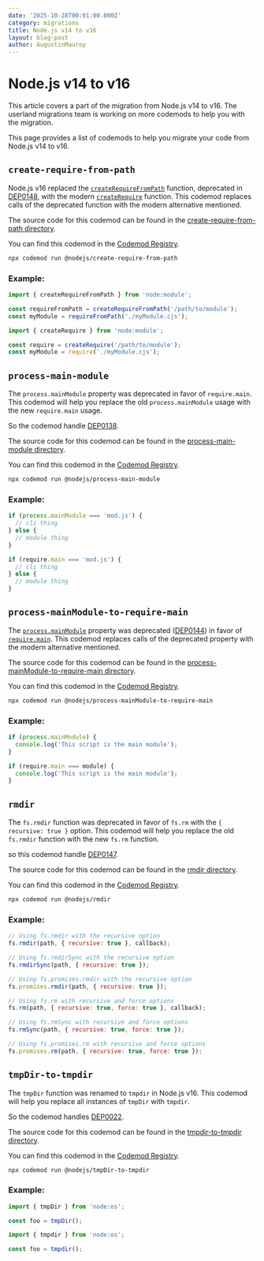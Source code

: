 ```yaml
---
date: '2025-10-28T00:01:00.000Z'
category: migrations
title: Node.js v14 to v16
layout: blog-post
author: AugustinMauroy
---
```


# Node.js v14 to v16

<AlertBox level="info" title="!">
  This article covers a part of the migration from Node.js v14 to v16. The
  userland migrations team is working on more codemods to help you with the
  migration.
</AlertBox>

This page provides a list of codemods to help you migrate your code from Node.js v14 to v16.

## `create-require-from-path`

Node.js v16 replaced the [`createRequireFromPath`](https://nodejs.org/api/module.html#module_module_createrequirefrompath) function, deprecated in [DEP0148](https://nodejs.org/api/deprecations.html#DEP0148), with the modern [`createRequire`](https://nodejs.org/api/module.html#module_module_createrequire) function. This codemod replaces calls of the deprecated function with the modern alternative mentioned.

The source code for this codemod can be found in the [create-require-from-path directory](https://github.com/nodejs/userland-migrations/tree/main/recipes/create-require-from-path).

You can find this codemod in the [Codemod Registry](https://app.codemod.com/registry/@nodejs/create-require-from-path).

```bash
npx codemod run @nodejs/create-require-from-path
```

### Example:

```js displayName="Before"
import { createRequireFromPath } from 'node:module';

const requireFromPath = createRequireFromPath('/path/to/module');
const myModule = requireFromPath('./myModule.cjs');
```

```js displayName="After"
import { createRequire } from 'node:module';

const require = createRequire('/path/to/module');
const myModule = require('./myModule.cjs');
```

## `process-main-module`

The `process.mainModule` property was deprecated in favor of `require.main`. This codemod will help you replace the old `process.mainModule` usage with the new `require.main` usage.

So the codemod handle [DEP0138](https://nodejs.org/api/deprecations.html#DEP0138).

The source code for this codemod can be found in the [process-main-module directory](https://github.com/nodejs/userland-migrations/tree/main/recipes/process-main-module).

You can find this codemod in the [Codemod Registry](https://app.codemod.com/registry/@nodejs/process-main-module).

```bash
npx codemod run @nodejs/process-main-module
```

### Example:

```js displayName="Before"
if (process.mainModule === 'mod.js') {
  // cli thing
} else {
  // module thing
}
```

```js displayName="After"
if (require.main === 'mod.js') {
  // cli thing
} else {
  // module thing
}
```

## `process-mainModule-to-require-main`

The [`process.mainModule`](https://nodejs.org/api/process.html#process_process_mainmodule) property was deprecated ([DEP0144](https://nodejs.org/api/deprecations.html#DEP0144)) in favor of [`require.main`](https://nodejs.org/api/modules.html#modules_accessing_the_main_module). This codemod replaces calls of the deprecated property with the modern alternative mentioned.

The source code for this codemod can be found in the [process-mainModule-to-require-main directory](https://github.com/nodejs/userland-migrations/tree/main/recipes/process-main-module).

You can find this codemod in the [Codemod Registry](https://app.codemod.com/registry/@nodejs/process-mainModule-to-require-main).

```bash
npx codemod run @nodejs/process-mainModule-to-require-main
```

### Example:

```js displayName="Before"
if (process.mainModule) {
  console.log('This script is the main module');
}
```

```js displayName="After"
if (require.main === module) {
  console.log('This script is the main module');
}
```

## `rmdir`

The `fs.rmdir` function was deprecated in favor of `fs.rm` with the `{ recursive: true }` option. This codemod will help you replace the old `fs.rmdir` function with the new `fs.rm` function.

so this codemod handle [DEP0147](https://nodejs.org/api/deprecations.html#DEP0147).

The source code for this codemod can be found in the [rmdir directory](https://github.com/nodejs/userland-migrations/tree/main/recipes/rmdir).

You can find this codemod in the [Codemod Registry](https://app.codemod.com/registry/@nodejs/rmdir).

```bash
npx codemod run @nodejs/rmdir
```

### Example:

```js displayName="Before"
// Using fs.rmdir with the recursive option
fs.rmdir(path, { recursive: true }, callback);

// Using fs.rmdirSync with the recursive option
fs.rmdirSync(path, { recursive: true });

// Using fs.promises.rmdir with the recursive option
fs.promises.rmdir(path, { recursive: true });
```

```js displayName="After"
// Using fs.rm with recursive and force options
fs.rm(path, { recursive: true, force: true }, callback);

// Using fs.rmSync with recursive and force options
fs.rmSync(path, { recursive: true, force: true });

// Using fs.promises.rm with recursive and force options
fs.promises.rm(path, { recursive: true, force: true });
```

## `tmpDir-to-tmpdir`

The `tmpDir` function was renamed to `tmpdir` in Node.js v16. This codemod will help you replace all instances of `tmpDir` with `tmpdir`.

So the codemod handles [DEP0022](https://nodejs.org/docs/latest/api/deprecations.html#dep0022-ostmpdir).

The source code for this codemod can be found in the [tmpdir-to-tmpdir directory](https://github.com/nodejs/userland-migrations/tree/main/recipes/tmpdir-to-tmpdir).

You can find this codemod in the [Codemod Registry](https://app.codemod.com/registry/@nodejs/tmpDir-to-tmpdir).

```bash
npx codemod run @nodejs/tmpDir-to-tmpdir
```

### Example:

```js displayName="Before"
import { tmpDir } from 'node:os';

const foo = tmpDir();
```

```js displayName="After"
import { tmpdir } from 'node:os';

const foo = tmpdir();
```
